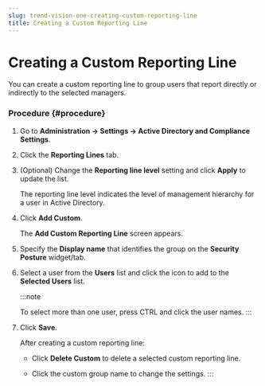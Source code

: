 ```yaml
---
slug: trend-vision-one-creating-custom-reporting-line
title: Creating a Custom Reporting Line
---
```

# Creating a Custom Reporting Line

You can create a custom reporting line to group users that report directly or indirectly to the selected managers.

### Procedure {#procedure}

1.  Go to **Administration → Settings → Active Directory and Compliance Settings**.

2.  Click the **Reporting Lines** tab.

3.  (Optional) Change the **Reporting line level** setting and click **Apply** to update the list.

    The reporting line level indicates the level of management hierarchy for a user in Active Directory.

4.  Click **Add Custom**.

    The **Add Custom Reporting Line** screen appears.

5.  Specify the **Display name** that identifies the group on the **Security Posture** widget/tab.

6.  Select a user from the **Users** list and click the icon to add to the **Selected Users** list.

    :::note

    To select more than one user, press <span class="uicontrol keyboard">CTRL</span> and click the user names.
    :::

7.  Click **Save**.

    After creating a custom reporting line:

    - Click **Delete Custom** to delete a selected custom reporting line.

    - Click the custom group name to change the settings.
:::
